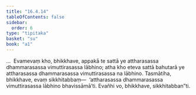 ```yaml
---
title: "16.4.14"
tableOfContents: false
sidebar:
  order: 6
type: "tipitaka"
basket: "su"
book: "a1"
---
```



<DynamicBreadcrumb />

<Division number="335" book="a1">

<Paragraph number="426" book="a1">
…  Evamevaṃ kho, bhikkhave, appakā te sattā ye attharasassa dhammarasassa vimuttirasassa lābhino; atha kho eteva sattā bahutarā ye attharasassa dhammarasassa vimuttirasassa na lābhino. Tasmātiha, bhikkhave, evaṃ sikkhitabbaṃ—  ‘attharasassa dhammarasassa vimuttirasassa lābhino bhavissāmā’ti. Evañhi vo, bhikkhave, sikkhitabban”ti.
</Paragraph>
</Division>